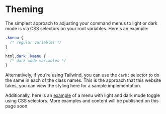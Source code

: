 # Theming

The simplest approach to adjusting your command menus to light or dark mode is via CSS selectors on your root variables. Here's an example:

```css:cmdk.css
.kmenu {
  /* regular variables */
}

html.dark .kmenu {
  /* dark mode variables */
}
```

Alternatively, if you're using Tailwind, you can use the `dark:` selector to do the same in each of the class names. This is the approach that this website takes, you can view the styling here[](#) for a sample implementation.

Additionally, here is an [example](#) of a menu with light and dark mode toggle using CSS selectors. More examples and content will be published on this page soon.
